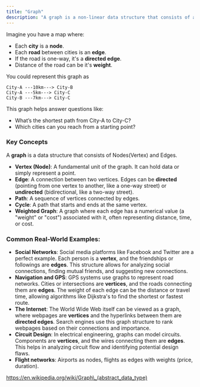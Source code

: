 ```yaml
---
title: "Graph"
description: "A graph is a non-linear data structure that consists of a set of vertices (or nodes) and a set of edges that connect them.  Unlike a tree, which has a hierarchical structure, a graph can have any number of connections between nodes, including cycles (where you can return to a starting node by following the edges)."
---
```


Imagine you have a map where:

- Each **city** is a **node**.
- Each **road** between cities is an **edge**.
- If the road is one-way, it's a **directed edge**.
- Distance of the road can be it's **weight**.

You could represent this graph as

```
City-A ---10km---> City-B
City-A ---5km---> City-C
City-B ---7km---> City-C
```

This graph helps answer questions like:

- What’s the shortest path from City-A to City-C?
- Which cities can you reach from a starting point?

### **Key Concepts**

A **graph** is a data structure that consists of Nodes(Vertex) and Edges.

- **Vertex (Node)**: A fundamental unit of the graph. It can hold data or simply represent a point.
- **Edge**: A connection between two vertices. Edges can be **directed** (pointing from one vertex to another, like a one-way street) or **undirected** (bidirectional, like a two-way street).
- **Path**: A sequence of vertices connected by edges.
- **Cycle**: A path that starts and ends at the same vertex.
- **Weighted Graph**: A graph where each edge has a numerical value (a "weight" or "cost") associated with it, often representing distance, time, or cost.

### Common Real-World Examples:

- **Social Networks**: Social media platforms like Facebook and Twitter are a perfect example. Each person is a **vertex**, and the friendships or followings are **edges**. This structure allows for analyzing social connections, finding mutual friends, and suggesting new connections.
- **Navigation and GPS**: GPS systems use graphs to represent road networks. Cities or intersections are **vertices**, and the roads connecting them are **edges**. The weight of each edge can be the distance or travel time, allowing algorithms like Dijkstra's to find the shortest or fastest route.
- **The Internet**: The World Wide Web itself can be viewed as a graph, where webpages are **vertices** and the hyperlinks between them are **directed edges**. Search engines use this graph structure to rank webpages based on their connections and importance.
- **Circuit Design**: In electrical engineering, graphs can model circuits. Components are **vertices**, and the wires connecting them are **edges**. This helps in analyzing circuit flow and identifying potential design flaws.
- **Flight networks**: Airports as nodes, flights as edges with weights (price, duration).

https://en.wikipedia.org/wiki/Graph\_(abstract_data_type)